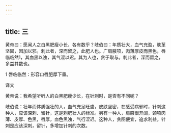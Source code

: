 ```yaml
---
---
---
```

title: 三
---




黄帝曰：愿闻人之白黑肥瘦小长，各有数乎？岐伯曰：年质壮大，血气充盈，肤革坚固，因加以邪。刺此者，深而留之，此肥人也。广肩腋项，肉薄厚皮而黑色，唇临临然1，其血黑以浊，其气涩以迟。其为人也，贪于取与。刺此者，深而留之，多益其数也。

1 唇临临然：形容口唇肥厚下垂。

译文

黄帝说：我希望听听人的白黑肥瘦少长，在针刺时，是否有不同呢？

岐伯说：壮年而体质强壮的人，血气充足旺盛，皮肤坚密，在感受病邪时，针刺这种人，应该深刺、留针，这是刺肥壮人的标准。另有一种人，肩腋很开阔，颈项肉薄、皮厚、色黑，唇厚，血色黑浊，气行涩迟。这种人，贪图便宜，追求利益。针刺是应该深刺，留针，多增加针刺的次数。